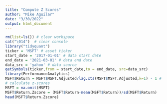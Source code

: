 ```yaml
---
title: "Compute Z Scores"
author: "Mike Aguilar"
date: "3/30/2022"
output: html_document
---
```


<!-- ### Compute Z Scores -->
```r
rm(list=ls()) # clear workspace
cat("\014")  # clear console
library("tidyquant") 
ticker = 'MSFT' # asset ticker
start_date = '2017-01-01' # data start date
end_date = '2021-03-01' # data end date
data_src = 'yahoo' # data source
getSymbols(ticker,from = start_date,to = end_date, src=data_src)
library(PerformanceAnalytics)
MSFT$Return = MSFT$MSFT.Adjusted/lag.xts(MSFT$MSFT.Adjusted,k=1) - 1 # use lag.xts to obtain the lag for xts data
# calculate z-scores
MSFT = na.omit(MSFT)
MSFT$Return.Zscore = (MSFT$Return-mean(MSFT$Return))/sd(MSFT$Return)
head(MSFT$Return.Zscore)
```